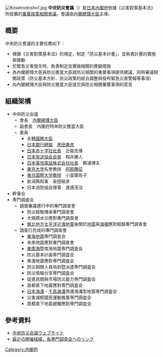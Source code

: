 [[Image:Koseirodosho1.jpg|thumb]]
'''中央防災會議'''（{{jp|j=中央防災会議|hg=ちゅうおうぼうさいかいぎ|lead=yes}}）是[[日本|日本]][[內閣府|內閣府]]依據《災害對策基本法》所設置的[[重要政策相關會議|重要政策相關會議]]。會議由[[日本內閣總理大臣|內閣總理大臣]]主導。
==概要==
中央防災會議的主要任務如下：
*根據《災害對策基本法》的規定，制定「防災基本計畫」，並負責計畫的實施與推動
*於緊急災害發生時，負責制定並實施相關的應變措施
*為內閣總理大臣與防災擔當大臣就防災相關的重要事項提供建議，同時審議相關政策（防災基本方針、防災政策的綜合調整與發布緊急災害警報等事項）
*向內閣總理大臣與防災擔當大臣提交與防災相關重要事項的意見
==組織架構==
*中央防災会議
**會長　[[日本內閣總理大臣|內閣總理大臣]]　
**副會長　內閣府特命防災擔當大臣　
**委員
***全體[[國務大臣|國務大臣]]
***[[日本銀行|日本銀行]][[總裁|總裁]]　[[黑田東彦|黑田東彦]]
***[[日本赤十字社|日本赤十字社]][[社長|社長]]　近衛忠煇
***[[日本放送協会|日本放送協会]][[会長|会長]]　籾井勝人
***[[日本電信電話株式会社|日本電信電話株式会社]][[社長|社長]]　鵜浦博夫
***[[東京大学|東京大学]]名誉教授　[[阿部勝征|阿部勝征]]
***[[東京国際大学|東京国際大学]][[教授|教授]]　小室廣佐子
***新潟縣知事　泉田裕彦
***日本消防協会理事　渡邊茂治
*幹事会
*専門調査会
**調查審議進行中的專門調查會 
***防災經驗傳承專門調查會 
***大規模水災應對專門調查會 
***[[東北地方太平洋近海地震|東北地方太平洋近海地震]]後關於[[地震|地震]]與[[海嘯|海嘯]]應對經驗專門調查會
**調查已完成的專門調查會
***[[東海地震|東海地震]]専門調査会 
***未來地震應對專門調查會
***[[東南海地震|東南海]]暨南海地震専門調査会 
***防災基本計画専門調査会 
***東海地震應對専門調査会 
***防災相關人員培訓暨派遣専門調査会 
***防災情報分享専門調査会 
***促進民間與市場防災能力専門調査会 
***首都直下地震應對専門調査会 
***[[日本海溝|日本海溝]]・[[千島海溝|千島海溝]]周邊海溝型地震専門調査会 
***災害減輕國民運動推廣専門調査会 
***首都直下地震避難應對専門調査会

==參考資料==
*[http://www.bousai.go.jp/kaigirep/chuobou/index.html 中央防災会議ウェブサイト] {{Wayback|url=http://www.bousai.go.jp/kaigirep/chuobou/index.html |date=20201030023726 }}
*[https://web.archive.org/web/20130213055225/http://www.bousai.go.jp/chubou/chubou.html 最近の開催経緯、各専門調査会へのリンク]

[[Category:內閣府|Category:內閣府]]